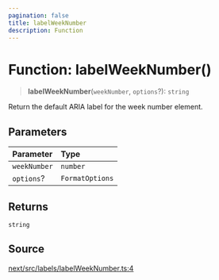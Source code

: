 ```yaml
---
pagination: false
title: labelWeekNumber
description: Function
---
```


# Function: labelWeekNumber()

> **labelWeekNumber**(`weekNumber`, `options`?): `string`

Return the default ARIA label for the week number element.

## Parameters

| Parameter | Type |
| :------ | :------ |
| `weekNumber` | `number` |
| `options`? | `FormatOptions` |

## Returns

`string`

## Source

[next/src/labels/labelWeekNumber.ts:4](https://github.com/gpbl/react-day-picker/blob/575f9be39/next/src/labels/labelWeekNumber.ts#L4)
